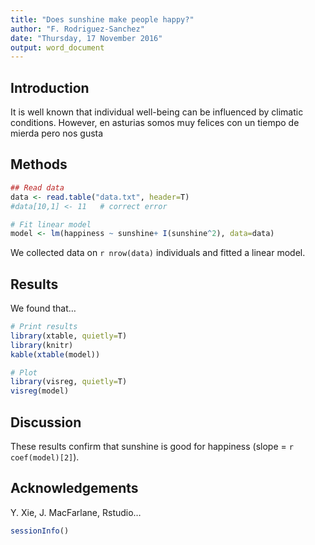 ```yaml
---
title: "Does sunshine make people happy?"
author: "F. Rodriguez-Sanchez"
date: "Thursday, 17 November 2016"
output: word_document
---
```



Introduction
------------

It is well known that individual well-being can be influenced by climatic conditions. However, en asturias somos muy felices con un tiempo de mierda pero nos gusta


Methods
-------

```r
## Read data
data <- read.table("data.txt", header=T)
#data[10,1] <- 11   # correct error

# Fit linear model
model <- lm(happiness ~ sunshine+ I(sunshine^2), data=data)

```

We collected data on `r nrow(data)` individuals and fitted a linear model.



Results
-------

We found that...

```r
# Print results
library(xtable, quietly=T)
library(knitr)
kable(xtable(model)) 
```

```r
# Plot
library(visreg, quietly=T)
visreg(model)
```

Discussion
----------

These results confirm that sunshine is good for happiness (slope = `r coef(model)[2]`).


Acknowledgements
----------------

Y. Xie, J. MacFarlane, Rstudio...


```r
sessionInfo()
```

